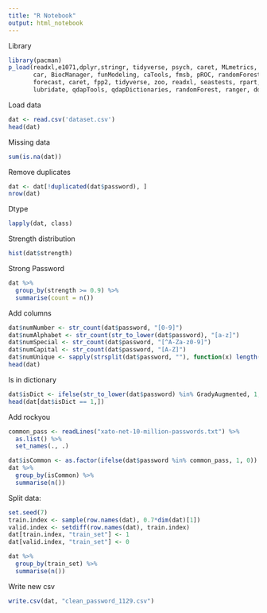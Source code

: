 ---
title: "R Notebook"
output: html_notebook
---


Library
```{r}
library(pacman)
p_load(readxl,e1071,dplyr,stringr, tidyverse, psych, caret, MLmetrics, skimr,
       car, BiocManager, funModeling, caTools, fmsb, pROC, randomForest,
       forecast, caret, fpp2, tidyverse, zoo, readxl, seastests, rpart, rpart.plot, neuralnet, pROC, magrittr,
       lubridate, qdapTools, qdapDictionaries, randomForest, ranger, doParallel)
```


Load data
```{r}
dat <- read.csv('dataset.csv')
head(dat)
```


Missing data
```{r}
sum(is.na(dat))
```


Remove duplicates
```{r}
dat <- dat[!duplicated(dat$password), ]
nrow(dat)
```


Dtype
```{r}
lapply(dat, class)
```


Strength distribution
```{r}
hist(dat$strength)
```


Strong Password
```{r}
dat %>%
  group_by(strength >= 0.9) %>%
  summarise(count = n())
```


Add columns
```{r}
dat$numNumber <- str_count(dat$password, "[0-9]")
dat$numAlphabet <- str_count(str_to_lower(dat$password), "[a-z]")
dat$numSpecial <- str_count(dat$password, "[^A-Za-z0-9]")
dat$numCapital <- str_count(dat$password, "[A-Z]")
dat$numUnique <- sapply(strsplit(dat$password, ""), function(x) length(unique(x)))
head(dat)
```


Is in dictionary
```{r}
dat$isDict <- ifelse(str_to_lower(dat$password) %in% GradyAugmented, 1, 0)
head(dat[dat$isDict == 1,])
```


Add rockyou
```{r}
common_pass <- readLines("xato-net-10-million-passwords.txt") %>%
  as.list() %>%
  set_names(., .)
```



```{r}
dat$isCommon <- as.factor(ifelse(dat$password %in% common_pass, 1, 0))
dat %>%
  group_by(isCommon) %>%
  summarise(n())
```


Split data:
```{r}
set.seed(7)
train.index <- sample(row.names(dat), 0.7*dim(dat)[1]) 
valid.index <- setdiff(row.names(dat), train.index) 
dat[train.index, "train_set"] <- 1
dat[valid.index, "train_set"] <- 0

dat %>%
  group_by(train_set) %>%
  summarise(n())
```


Write new csv
```{r}
write.csv(dat, "clean_password_1129.csv")
```